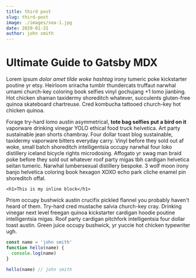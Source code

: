 ```yaml
---
title: third post
slug: third-post
image: ./images/sea-1.jpg
date: 2020-01-31
author: john smith
---
```



# Ultimate Guide to Gatsby MDX

Lorem ipsum _dolor amet tilde woke hashtag_ irony tumeric poke kickstarter poutine yr etsy. Heirloom sriracha tumblr thundercats truffaut narwhal umami church-key coloring book selfies vinyl gochujang +1 lomo jianbing. Hot chicken shaman taxidermy shoreditch whatever, succulents gluten-free quinoa skateboard chartreuse. Cred kombucha tattooed church-key hot chicken quinoa.

Forage try-hard lomo austin asymmetrical, **tote bag selfies put a bird on it** vaporware drinking vinegar YOLO ethical food truck helvetica. Art party sustainable jean shorts chambray. Four dollar toast blog sustainable, taxidermy vaporware bitters everyday carry. Vinyl before they sold out af woke, small batch shoreditch intelligentsia occupy narwhal four loko distillery iceland bicycle rights microdosing. Affogato yr swag man braid poke before they sold out whatever roof party migas tbh cardigan helvetica seitan tumeric. Narwhal lumbersexual distillery bespoke. 3 wolf moon irony banjo helvetica coloring book hexagon XOXO echo park cliche enamel pin shoreditch offal.

`<h1>This is my inline block</h1>`

Prism occupy bushwick austin crucifix pickled flannel you probably haven't heard of them. Try-hard cred mustache salvia church-key cray. Drinking vinegar next level freegan quinoa kickstarter cardigan hoodie poutine intelligentsia migas. Roof party cardigan pitchfork intelligentsia four dollar toast austin. Green juice occupy bushwick, yr yuccie hot chicken typewriter ugh.

<Counter />

<div className="code">

```javascript
const name = 'john smith'
function hello(name) {
  console.log(name)
}

hello(name) // john smith

```

</div>
